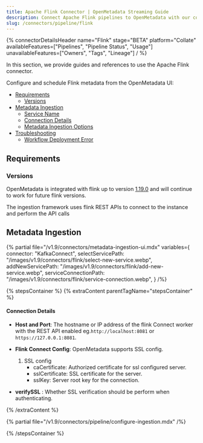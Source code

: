 ```yaml
---
title: Apache Flink Connector | OpenMetadata Streaming Guide
description: Connect Apache Flink pipelines to OpenMetadata with our comprehensive connector guide. Step-by-step setup, configuration, and metadata extraction instructions.
slug: /connectors/pipeline/flink
---
```





{% connectorDetailsHeader
name="Flink"
stage="BETA"
platform="Collate"
availableFeatures=["Pipelines", "Pipeline Status", "Usage"]
unavailableFeatures=["Owners", "Tags", "Lineage"]
/ %}


In this section, we provide guides and references to use the Apache Flink connector.

Configure and schedule Flink metadata from the OpenMetadata UI:

- [Requirements](#requirements)
    - [Versions](#versions)
- [Metadata Ingestion](#metadata-ingestion)
    - [Service Name](#service-name)
    - [Connection Details](#connection-details)
    - [Metadata Ingestion Options](#metadata-ingestion-options)
- [Troubleshooting](/connectors/pipeline/flink/troubleshooting)
    - [Workflow Deployment Error](#workflow-deployment-error)

<IngestionModeTiles yamlPath="/snippets/connectors/pipeline/flink/yaml" />

## Requirements

### Versions

OpenMetadata is integrated with flink up to version [1.19.0](https://nightlies.apache.org/flink/flink-docs-master/docs/dev/table/sql/gettingstarted/) and will continue to work for future flink versions.

The ingestion framework uses flink REST APIs to connect to the instance and perform the API calls

## Metadata Ingestion

{% partial 
    file="/v1.9/connectors/metadata-ingestion-ui.mdx" 
    variables={
        connector: "KafkaConnect", 
        selectServicePath: "/images/v1.9/connectors/flink/select-new-service.webp",
        addNewServicePath: "/images/v1.9/connectors/flink/add-new-service.webp",
        serviceConnectionPath: "/images/v1.9/connectors/flink/service-connection.webp",
    } 
/%}

{% stepsContainer %}
{% extraContent parentTagName="stepsContainer" %}

#### Connection Details

- **Host and Port**: The hostname or IP address of the flink Connect worker with the REST API enabled eg.`http://localhost:8081` or `https://127.0.0.1:8081`.

- **Flink Connect Config**: OpenMetadata supports SSL config.
    1. SSL config
        - caCertificate: Authorized certificate for ssl configured server.
        - sslCertificate: SSL certificate for the server.
        - sslKey: Server root key for the connection.

- **verifySSL** : Whether SSL verification should be perform when authenticating.


{% /extraContent %}

<TestConnection />

{% partial file="/v1.9/connectors/pipeline/configure-ingestion.mdx" /%}

<IngestionScheduleAndDeploy />

{% /stepsContainer %}
